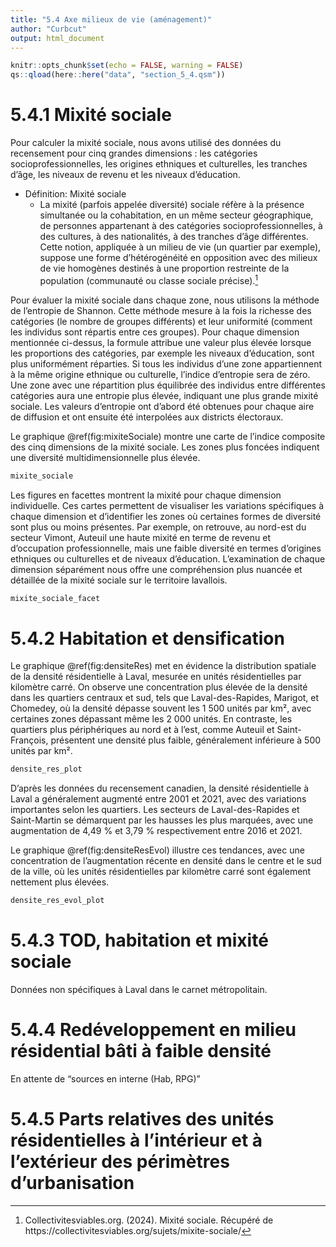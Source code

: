 ```yaml
---
title: "5.4 Axe milieux de vie (aménagement)"
author: "Curbcut"
output: html_document
---
```


```r
knitr::opts_chunk$set(echo = FALSE, warning = FALSE)
qs::qload(here::here("data", "section_5_4.qsm"))
```

# 5.4.1 Mixité sociale

Pour calculer la mixité sociale, nous avons utilisé des données du recensement pour cinq grandes dimensions : les catégories socioprofessionnelles, les origines ethniques et culturelles, les tranches d'âge, les niveaux de revenu et les niveaux d'éducation.

- Définition: Mixité sociale
  - La mixité (parfois appelée diversité) sociale réfère à la présence simultanée ou la cohabitation, en un même secteur géographique, de personnes appartenant à des catégories socioprofessionnelles, à des cultures, à des nationalités, à des tranches d'âge différentes. Cette notion, appliquée à un milieu de vie (un quartier par exemple), suppose une forme d'hétérogénéité en opposition avec des milieux de vie homogènes destinés à une proportion restreinte de la population (communauté ou classe sociale précise).^[Collectivitesviables.org. (2024). Mixité sociale. Récupéré de https://collectivitesviables.org/sujets/mixite-sociale/]

Pour évaluer la mixité sociale dans chaque zone, nous utilisons la méthode de l'entropie de Shannon. Cette méthode mesure à la fois la richesse des catégories (le nombre de groupes différents) et leur uniformité (comment les individus sont répartis entre ces groupes). Pour chaque dimension mentionnée ci-dessus, la formule attribue une valeur plus élevée lorsque les proportions des catégories, par exemple les niveaux d'éducation, sont plus uniformément réparties. Si tous les individus d'une zone appartiennent à la même origine ethnique ou culturelle, l'indice d'entropie sera de zéro. Une zone avec une répartition plus équilibrée des individus entre différentes catégories aura une entropie plus élevée, indiquant une plus grande mixité sociale. Les valeurs d'entropie ont d'abord été obtenues pour chaque aire de diffusion et ont ensuite été interpolées aux districts électoraux.

Le graphique \@ref(fig:mixiteSociale) montre une carte de l'indice composite des cinq dimensions de la mixité sociale. Les zones plus foncées indiquent une diversité multidimensionnelle plus élevée.

```r
mixite_sociale
```

Les figures en facettes montrent la mixité pour chaque dimension individuelle. Ces cartes permettent de visualiser les variations spécifiques à chaque dimension et d'identifier les zones où certaines formes de diversité sont plus ou moins présentes. Par exemple, on retrouve, au nord-est du secteur Vimont, Auteuil une haute mixité en terme de revenu et d'occupation professionnelle, mais une faible diversité en termes d'origines ethniques ou culturelles et de niveaux d'éducation. L'examination de chaque dimension séparément nous offre une compréhension plus nuancée et détaillée de la mixité sociale sur le territoire lavallois.

```r
mixite_sociale_facet
```

# 5.4.2 Habitation et densification

Le graphique \@ref(fig:densiteRes) met en évidence la distribution spatiale de la densité résidentielle à Laval, mesurée en unités résidentielles par kilomètre carré. On observe une concentration plus élevée de la densité dans les quartiers centraux et sud, tels que Laval-des-Rapides, Marigot, et Chomedey, où la densité dépasse souvent les 1 500 unités par km², avec certaines zones dépassant même les 2 000 unités. En contraste, les quartiers plus périphériques au nord et à l'est, comme Auteuil et Saint-François, présentent une densité plus faible, généralement inférieure à 500 unités par km².

```r
densite_res_plot
```

D'après les données du recensement canadien, la densité résidentielle à Laval a généralement augmenté entre 2001 et 2021, avec des variations importantes selon les quartiers. Les secteurs de Laval-des-Rapides et Saint-Martin se démarquent par les hausses les plus marquées, avec une augmentation de 4,49 % et 3,79 % respectivement entre 2016 et 2021.

Le graphique \@ref(fig:densiteResEvol) illustre ces tendances, avec une concentration de l'augmentation récente en densité dans le centre et le sud de la ville, où les unités résidentielles par kilomètre carré sont également nettement plus élevées.

```r
densite_res_evol_plot
```

# 5.4.3 TOD, habitation et mixité sociale

Données non spécifiques à Laval dans le carnet métropolitain.

# 5.4.4 Redéveloppement en milieu résidential bâti à faible densité

En attente de "sources en interne (Hab, RPG)"

# 5.4.5 Parts relatives des unités résidentielles à l’intérieur et à l’extérieur des périmètres d’urbanisation